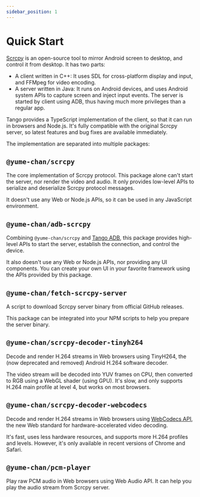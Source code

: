 ```yaml
---
sidebar_position: 1
---
```


# Quick Start

[Scrcpy](https://github.com/Genymobile/scrcpy) is an open-source tool to mirror Android screen to desktop, and control it from desktop. It has two parts:

* A client written in C++: It uses SDL for cross-platform display and input, and FFMpeg for video encoding.
* A server written in Java: It runs on Android devices, and uses Android system APIs to capture screen and inject input events. The server is started by client using ADB, thus having much more privileges than a regular app.

Tango provides a TypeScript implementation of the client, so that it can run in browsers and Node.js. It's fully compatible with the original Scrcpy server, so latest features and bug fixes are available immediately.

The implementation are separated into multiple packages:

## `@yume-chan/scrcpy`

The core implementation of Scrcpy protocol. This package alone can't start the server, nor render the video and audio. It only provides low-level APIs to serialize and deserialize Scrcpy protocol messages.

It doesn't use any Web or Node.js APIs, so it can be used in any JavaScript environment.

## `@yume-chan/adb-scrcpy`

Combining `@yume-chan/scrcpy` and [Tango ADB](../tango/index.mdx), this package provides high-level APIs to start the server, establish the connection, and control the device.

It also doesn't use any Web or Node.js APIs, nor providing any UI components. You can create your own UI in your favorite framework using the APIs provided by this package.

## `@yume-chan/fetch-scrcpy-server`

A script to download Scrcpy server binary from official GitHub releases.

This package can be integrated into your NPM scripts to help you prepare the server binary.

## `@yume-chan/scrcpy-decoder-tinyh264`

Decode and render H.264 streams in Web browsers using TinyH264, the (now deprecated and removed) Android H.264 software decoder.

The video stream will be decoded into YUV frames on CPU, then converted to RGB using a WebGL shader (using GPU). It's slow, and only supports H.264 main profile at level 4, but works on most browsers.

## `@yume-chan/scrcpy-decoder-webcodecs`

Decode and render H.264 streams in Web browsers using [WebCodecs API](https://developer.mozilla.org/en-US/docs/Web/API/WebCodecs_API), the new Web standard for hardware-accelerated video decoding.

It's fast, uses less hardware resources, and supports more H.264 profiles and levels. However, it's only available in recent versions of Chrome and Safari.

## `@yume-chan/pcm-player`

Play raw PCM audio in Web browsers using Web Audio API. It can help you play the audio stream from Scrcpy server.

